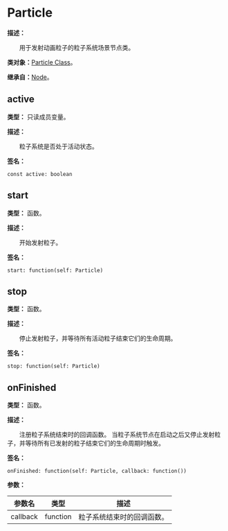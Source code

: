 
# Particle

**描述：**

&emsp;&emsp;用于发射动画粒子的粒子系统场景节点类。

**类对象：**[Particle Class](/docs/api/Class%20Object/Particle)。

**继承自：**[Node](/docs/api/Class/Node)。

## active

**类型：** 只读成员变量。

**描述：**

&emsp;&emsp;粒子系统是否处于活动状态。

**签名：**
```tl
const active: boolean
```

## start

**类型：** 函数。

**描述：**

&emsp;&emsp;开始发射粒子。

**签名：**
```tl
start: function(self: Particle)
```

## stop

**类型：** 函数。

**描述：**

&emsp;&emsp;停止发射粒子，并等待所有活动粒子结束它们的生命周期。

**签名：**
```tl
stop: function(self: Particle)
```

## onFinished

**类型：** 函数。

**描述：**

&emsp;&emsp;注册粒子系统结束时的回调函数。
当粒子系统节点在启动之后又停止发射粒子，并等待所有已发射的粒子结束它们的生命周期时触发。

**签名：**
```tl
onFinished: function(self: Particle, callback: function())
```

**参数：**

| 参数名 | 类型 | 描述 |
| --- | --- | --- |
| callback | function | 粒子系统结束时的回调函数。 |